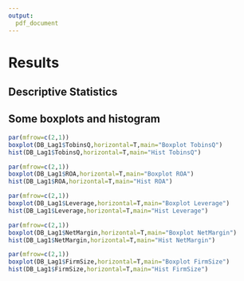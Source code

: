 ```yaml
---
output:
  pdf_document
---
```


# Results

## Descriptive Statistics


## Some boxplots and histogram

```r

par(mfrow=c(2,1))
boxplot(DB_Lag1$TobinsQ,horizontal=T,main="Boxplot TobinsQ")
hist(DB_Lag1$TobinsQ,horizontal=T,main="Hist TobinsQ")

par(mfrow=c(2,1))
boxplot(DB_Lag1$ROA,horizontal=T,main="Boxplot ROA")
hist(DB_Lag1$ROA,horizontal=T,main="Hist ROA")

par(mfrow=c(2,1))
boxplot(DB_Lag1$Leverage,horizontal=T,main="Boxplot Leverage")
hist(DB_Lag1$Leverage,horizontal=T,main="Hist Leverage")

par(mfrow=c(2,1))
boxplot(DB_Lag1$NetMargin,horizontal=T,main="Boxplot NetMargin")
hist(DB_Lag1$NetMargin,horizontal=T,main="Hist NetMargin")

par(mfrow=c(2,1))
boxplot(DB_Lag1$FirmSize,horizontal=T,main="Boxplot FirmSize")
hist(DB_Lag1$FirmSize,horizontal=T,main="Hist FirmSize")
```

\newpage

